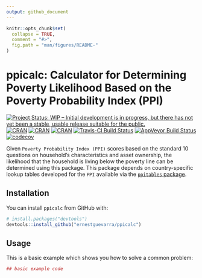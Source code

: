 ```yaml
---
output: github_document
---
```


<!-- README.md is generated from README.Rmd. Please edit that file -->

```r
knitr::opts_chunk$set(
  collapse = TRUE,
  comment = "#>",
  fig.path = "man/figures/README-"
)
```

# ppicalc: Calculator for Determining Poverty Likelihood Based on the Poverty Probability Index (PPI)
[![Project Status: WIP – Initial development is in progress, but there has not yet been a stable, usable release suitable for the public.](http://www.repostatus.org/badges/latest/wip.svg)](http://www.repostatus.org/#wip)
[![CRAN](https://img.shields.io/cran/v/ppicalc.svg)](https://CRAN.R-project.org/package=ppicalc)
[![CRAN](https://img.shields.io/cran/l/ppicalc.svg)](https://github.com/ernestguevarra/ppicalc/blob/master/LICENSE.md)
[![CRAN](http://cranlogs.r-pkg.org/badges/ppicalc)](https://CRAN.R-project.org/package=ppicalc)
[![Travis-CI Build Status](https://travis-ci.org/ernestguevarra/ppicalc.svg?branch=master)](https://travis-ci.org/ernestguevarra/ppicalc)
[![AppVeyor Build Status](https://ci.appveyor.com/api/projects/status/github/ernestguevarra/ppicalc?branch=master&svg=true)](https://ci.appveyor.com/project/ernestguevarra/ppicalc)
[![codecov](https://codecov.io/gh/ernestguevarra/ppicalc/branch/master/graph/badge.svg)](https://codecov.io/gh/ernestguevarra/ppicalc)

Given `Poverty Probability Index (PPI)` scores based on the standard 10 questions on household’s characteristics and asset ownership, the likelihood that the household is living below the poverty line can be determined using this package. This package depends on country-specific lookup tables developed for the `PPI` available via the [`ppitables` package](https://github.com/ernestguevarra/ppitables).

## Installation

You can install `ppicalc` from GitHub with:

```r
# install.packages("devtools")
devtools::install_github("ernestguevarra/ppicalc")
```

## Usage

This is a basic example which shows you how to solve a common problem:

```r
## basic example code
```
